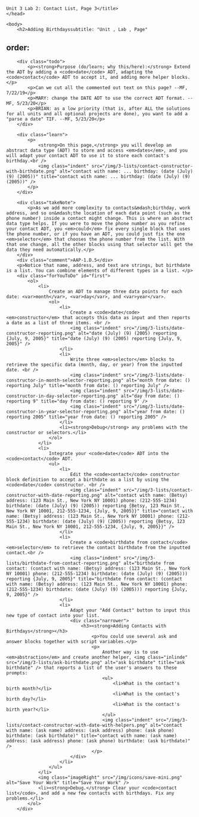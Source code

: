     Unit 3 Lab 2: Contact List, Page 3</title>
	</head>

	<body>
		<h2>Adding Birthdayssubtitle: "Unit , Lab , Page"
order:
---
        <div class="todo">
            <p><strong>Purpose (do/learn; why this/here):</strong> Extend the ADT by adding a <code>date</code> ADT, adapting the <code>contact</code> ADT to accept it, and adding more helper blocks.</p>
            <p>Can we cut all the commented out text on this page? --MF, 7/22/19</p>
            <p>MARY: change the DATE ADT to use the correct ADT format. --MF, 5/23/20</p>
            <p>BRIAN: as a low priority (that is, after ALL the solutions for all units and all optional projects are done), you want to add a "parse a date" TIF. --MF, 5/23/20</p>
        </div>

		<div class="learn">
        	<p>
                <strong>On this page,</strong> you will develop an abstract data type (ADT) to store and access <em>dates</em>, and you will adapt your contact ADT to use it to store each contact's birthday.<br />
                <img class="indent" src="/img/3-lists/contact-constructor-with-birthdate.png" alt="contact with name: ... birthday: (date (July) (9) (2005))" title="contact with name: ... birthday: (date (July) (9) (2005))" />
            </p>
        </div>
        		        
        <div class="takeNote">
            <p>As we add more complexity to contacts&mdash;birthday, work address, and so on&mdash;the location of each data point (such as the phone number) inside a contact might change. This is where an abstract data type helps. If you were to move the phone number as you refine your contact ADT, you <em>could</em> fix every single block that uses the phone number, or if you have an ADT, you could just fix the one <em>selector</em> that chooses the phone number from the list. With that one change, all the other blocks using that selector will get the data they need automatically.</p>
        </div>
        <div class="comment">AAP-1.D.5</div>
        <p>Notice that name, address, and text are strings, but birthdate is a list. You can combine elements of different types in a list. </p>
        <div class="forYouToDo" id="first">
			<ol>
				<li>
                	Create an ADT to manage three data points for each date: <var>month</var>, <var>day</var>, and <var>year</var>.
                    <ol>
                        <li>
                            Create a <code>date</code> <em>constructor</em> that accepts this data as input and then reports a date as a list of three items. <br />
                            <img class="indent" src="/img/3-lists/date-constructor-reporting.png" alt="date (July) (9) (2005) reporting {July, 9, 2005}" title="date (July) (9) (2005) reporting {July, 9, 2005}" />
                        </li>
                        <li>
                            Write three <em>selector</em> blocks to retrieve the specific data (month, day, or year) from the inputted date. <br />
                            <img class="indent" src="/img/3-lists/date-constructor-in-month-selector-reporting.png" alt="month from date: () reporting July" title="month from date: () reporting July" />
                            <img class="indent" src="/img/3-lists/date-constructor-in-day-selector-reporting.png" alt="day from date: () reporting 9" title="day from date: () reporting 9" />
                            <img class="indent" src="/img/3-lists/date-constructor-in-year-selector-reporting.png" alt="year from date: () reporting 2005" title="year from date: () reporting 2005" />
						</li>
                        <li><strong>Debug</strong> any problems with the constructor or selectors.</li>
                    </ol>
                </li>
                <li>
                	Integrate your <code>date</code> ADT into the <code>contact</code> ADT.
                    <ul>
                        <li>
                            Edit the <code>contact</code> constructor block definition to accept a birthdate as a list by using the <code>date</code> constructor. <br />
                            <img class="indent" src="/img/3-lists/contact-constructor-with-date-reporting.png" alt="contact with name: (Betsy) address: (123 Main St., New York NY 10001) phone: (212-555-1234) birthdate: (date (July) (9) (2005)) reporting {Betsy, 123 Main St., New York NY 10001, 212-555-1234, {July, 9, 2005}}" title="contact with name: (Betsy) address: (123 Main St., New York NY 10001) phone: (212-555-1234) birthdate: (date (July) (9) (2005)) reporting {Betsy, 123 Main St., New York NY 10001, 212-555-1234, {July, 9, 2005}}" />
                        </li>
                        <li>
                            Create a <code>birthdate from contact</code> <em>selector</em> to retrieve the contact birthdate from the inputted contact.<br />
                            <img class="indent" src="/img/3-lists/birthdate-from-contact-reporting.png" alt="birthdate from contact: (contact with name: (Betsy) address: (123 Main St., New York NY 10001) phone: (212-555-1234) birthdate: (date (July) (9) (2005))) reporting {July, 9, 2005}" title="birthdate from contact: (contact with name: (Betsy) address: (123 Main St., New York NY 10001) phone: (212-555-1234) birthdate: (date (July) (9) (2005))) reporting {July, 9, 2005}" />
                        </li>
                        <li>
                            Adapt your "Add Contact" button to input this new type of contact into your list.
                            <div class="narrower">
                                <h3><strong>Adding Contacts with Birthdays</strong></h3>
                                    <p>You could use several ask and answer blocks together with script variables.</p>
                                    <p>
                                        Another way is to use <em>abstraction</em> and create another helper, <img class="inlinde" src="/img/3-lists/ask-birthdate.png" alt="ask birthdate" title="ask birthdate" /> that reports a list of the user's answers to these prompts:
                                        <ul>
                                            <li>What is the contact's birth month?</li>
                                            <li>What is the contact's birth day?</li>
                                            <li>What is the contact's birth year?</li>
                                        </ul>
                                        <img class="indent" src="/img/3-lists/contact-constructor-with-date-with-helpers.png" alt="contact with name: (ask name) address: (ask address) phone: (ask phone) birthdate: (ask birthdate)" title="contact with name: (ask name) address: (ask address) phone: (ask phone) birthdate: (ask birthdate)" />
                                    </p>
                            </div>
                        </li>
                    </ul>
                </li>
                <img class="imageRight" src="/img/icons/save-mini.png" alt="Save Your Work" title="Save Your Work" />
                <li><strong>Debug.</strong> Clear your <code>contact list</code>, and add a new few contacts with birthdays. Fix any problems.</li>
			</ol>
		</div>  
		
        
